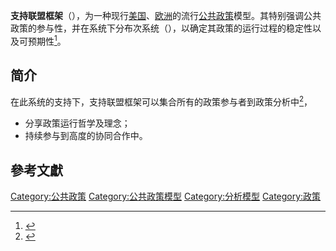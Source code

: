 '''支持联盟框架'''（{{lang|en|Advocacy Coalition Framework}}），为一种现行[[美国|美国]]、[[欧洲|欧洲]]的流行[[公共政策|公共政策]]模型。其特别强调公共政策的参与性，并在系统下分布次系统（{{lang|en|subsystem}}），以确定其政策的运行过程的稳定性以及可预期性<ref>{{cite journal | language = en | author = Peter John | title = Is There Life After Policy Streams, Advocacy Coalitions, and Punctuations: Using Evolutionary Theory to Explain Policy Change? | url =  | journal = The Policy Studies Journal | volume = 31 | issue = 4 | pages = 481-498 | year = 2003 | id =  }}</ref>。

== 简介 ==
在此系统的支持下，支持联盟框架可以集合所有的政策参与者到政策分析中<ref>{{cite journal | language = en | author = Edella Schlager  | title = Policy making and collective action: Defining coalitions within the advocacy coalition framework | url =https://archive.org/details/sim_policy-sciences_1995-05_28_2/page/n136| journal = Policy Sciences | volume = 28 | issue =  | pages = 243-270 | year = 1995 | id =  }}</ref>，
*分享政策运行哲学及理念；
*持续参与到高度的协同合作中。

==參考文獻==
<div class="references-small">
<references></references>
</div>

{{政治小作品}}

[[Category:公共政策|Category:公共政策]]
[[Category:公共政策模型|Category:公共政策模型]]
[[Category:分析模型|Category:分析模型]]
[[Category:政策|Category:政策]]